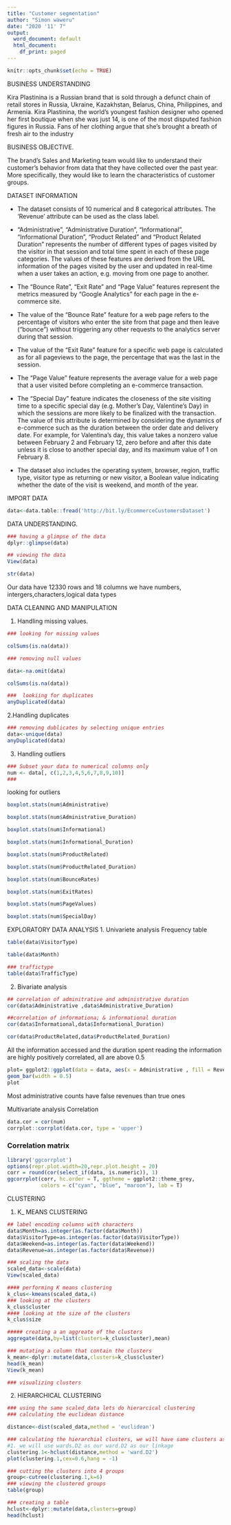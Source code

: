 ---
title: "Customer segmentation"
author: "Simon waweru"
date: "2020 '11' 7"
output:
  word_document: default
  html_document:
    df_print: paged
---

```{r setup, include=FALSE}
knitr::opts_chunk$set(echo = TRUE)
```
 
  BUSINESS UNDERSTANDING
  
Kira Plastinina is a Russian brand that is sold through a defunct chain of retail stores in Russia, Ukraine, Kazakhstan, Belarus, China, Philippines, and Armenia. 
Kira Plastinina, the world's youngest fashion designer who opened her first boutique when she was just 14, is one of the most disputed fashion figures in Russia. 
Fans of her clothing argue that she's brought a breath of fresh air to the industry 

BUSINESS OBJECTIVE.

The brand's Sales and Marketing team would like to understand their customer's
behavior from data that they have collected over the past year. More specifically, 
they would like to learn the characteristics of customer groups.

 DATASET INFORMATION
 
* The dataset consists of 10 numerical and 8 categorical attributes. The 'Revenue' attribute can be used as the class label.

* "Administrative", "Administrative Duration", "Informational", "Informational Duration", "Product Related" and "Product Related Duration" represents the number of different types of pages visited by the visitor in that session and total time spent in each of these page categories. The values of these features are derived from the URL information of the pages visited by the user and updated in real-time when a user takes an action, e.g. moving from one page to another. 

* The "Bounce Rate", "Exit Rate" and "Page Value" features represent the metrics measured by "Google Analytics" for each page in the e-commerce site. 

* The value of the "Bounce Rate" feature for a web page refers to the percentage of visitors who enter the site from that page and then leave ("bounce") without triggering any other requests to the analytics server during that session.

* The value of the "Exit Rate" feature for a specific web page is calculated as for all pageviews to the page, the percentage that was the last in the session.

* The "Page Value" feature represents the average value for a web page that a user visited before completing an e-commerce transaction. 

* The "Special Day" feature indicates the closeness of the site visiting time to a specific special day (e.g. Mother's Day, Valentine's Day) in which the sessions are more likely to be finalized with the transaction. The value of this attribute is determined by considering the dynamics of e-commerce such as the duration between the order date and delivery date. For example, for Valentina's day, this value takes a nonzero value between February 2 and February 12, zero before and after this date unless it is close to another special day, and its maximum value of 1 on February 8. 

* The dataset also includes the operating system, browser, region, traffic type, visitor type as returning or new visitor, a Boolean value indicating whether the date of the visit is weekend, and month of the year.


IMPORT DATA

```{r echo=TRUE}
data<-data.table::fread('http://bit.ly/EcommerceCustomersDataset')
```
DATA UNDERSTANDING.
```{R echo=TRUE}
### having a glimpse of the data
dplyr::glimpse(data)
```

```{r echo=TRUE}
## viewing the data
View(data)
```
```{r echo=TRUE}
str(data)
```

Our data have 12330 rows and 18 columns we have  numbers, intergers,characters,logical data types

DATA CLEANING AND MANIPULATION

 1. Handling missing values.
```{r echo=TRUE}
### looking for missing values

colSums(is.na(data))
```
```{r echo=TRUE}
### removing null values

data<-na.omit(data)

colSums(is.na(data))
```

```{r echo=TRUE}
###  lookiing for duplicates
anyDuplicated(data)
```
 2.Handling duplicates
```{r echo=TRUE}
### removing dublicates by selecting unique entries
data<-unique(data)
anyDuplicated(data)
```
 3. Handling outliers
```{r echo=TRUE}
### Subset your data to numerical columns only
num <- data[, c(1,2,3,4,5,6,7,8,9,10)]
### 
```
 looking for outliers
```{r echo=TRUE}
boxplot.stats(num$Administrative)
```
```{r echo=TRUE}
boxplot.stats(num$Administrative_Duration)
```
```{r echo=TRUE}
boxplot.stats(num$Informational)
```
```{r echo=TRUE}
boxplot.stats(num$Informational_Duration)
```
```{r echo=TRUE}
boxplot.stats(num$ProductRelated)
```

```{r echo=TRUE}
boxplot.stats(num$ProductRelated_Duration)
```

```{r echo=TRUE}
boxplot.stats(num$BounceRates)
```
```{r echo=TRUE}
boxplot.stats(num$ExitRates)
```

```{r echo=TRUE}
boxplot.stats(num$PageValues)
```
```{r echo=TRUE}
boxplot.stats(num$SpecialDay)
```

EXPLORATORY DATA ANALYSIS
 1. Univariete analysis
 Frequency table
```{r echo=TRUE}

table(data$VisitorType)
```

```{r echo=TRUE}
table(data$Month)
```

```{r echo=TRUE}
### traffictype
table(data$TrafficType)
```

 2. Bivariate analysis
```{r echo=TRUE}
## correlation of adminitrative and administrative duration
cor(data$Administrative ,data$Administrative_Duration)
```

```{r echo=TRUE}
##correlation of informationa; & informational duration
cor(data$Informational,data$Informational_Duration)
```

```{r echo=TRUE}
cor(data$ProductRelated,data$ProductRelated_Duration)
```
All the information accessed and the duration spent reading the information are highly positively correlated, all
are above 0.5

```{r echo=TRUE}

plot= ggplot2::ggplot(data = data, aes(x = Administrative , fill = Revenue))+ 
geom_bar(width = 0.5)
plot
```
Most administrative counts have false revenues than true ones

  Multivariate analysis
    Correlation
```{r echo=TRUE}
data.cor = cor(num)
corrplot::corrplot(data.cor, type = 'upper')
```
### Correlation matrix
```{r}
library('ggcorrplot')
options(repr.plot.width=20,repr.plot.height = 20)
corr = round(cor(select_if(data, is.numeric)), 1)
ggcorrplot(corr, hc.order = T, ggtheme = ggplot2::theme_grey,
           colors = c("cyan", "blue", "maroon"), lab = T)
```
CLUSTERING
  
  1. K_ MEANS CLUSTERING

```{r echo=TRUE}
## label encoding columns with characters
data$Month=as.integer(as.factor(data$Month))
data$VisitorType=as.integer(as.factor(data$VisitorType))
data$Weekend=as.integer(as.factor(data$Weekend))
data$Revenue=as.integer(as.factor(data$Revenue))
```
```{r echo=TRUE}
### scaling the data  
scaled_data<-scale(data)
View(scaled_data)
```
```{r, echo=TRUE}
#### performing K means clustering
k_clus<-kmeans(scaled_data,4)
### looking at the clusters
k_clus$cluster
#### looking at the size of the clusters
k_clus$size
```
```{r echo=TRUE}
##### creating a an aggreate of the clusters
aggregate(data,by=list(clusters=k_clus$cluster),mean)
```
```{r echo=TRUE}
### mutating a column that contain the clusters
k_mean<-dplyr::mutate(data,clusters=k_clus$cluster)
head(k_mean)
View(k_mean)
```
```{r, echo=TRUE}
### visualizing clusters

```

 2. HIERARCHICAL CLUSTERING
```{r echo=TRUE}
### using the same scaled_data lets do hierarcical clustering
### calculating the euclidean distance

distance<-dist(scaled_data,method = 'euclidean')

### calculating the hierarchial clusters, we will have same clusters as K_ means
#1. we will use wards.D2 as our ward.D2 as our linkage
clustering.1<-hclust(distance,method = 'ward.D2')
plot(clustering.1,cex=0.6,hang = -1)

```
```{r echo=TRUE}
### cutting the clusters into 4 groups
group<-cutree(clustering.1,k=6)
### viewing the clustered groups
table(group)
```
```{r echo=TRUE}
### creating a table
hclust<-dplyr::mutate(data,clusters=group)
head(hclust)
```
```{r echo=TRUE}

```
